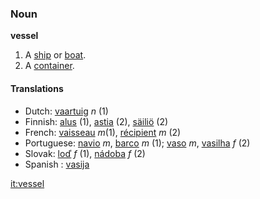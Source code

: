 ===Noun===
'''vessel'''

#A [[ship]] or [[boat]].
#A [[container]].

====Translations====
*Dutch: [[vaartuig]] ''n'' (1)
*Finnish: [[alus#Finnish|alus]] (1), [[astia]] (2), [[säiliö]] (2)
*French: [[vaisseau]] ''m''(1), [[récipient]] ''m'' (2)
*Portuguese: [[navio]] ''m'', [[barco]] ''m'' (1); [[vaso]] ''m'', [[vasilha]] ''f'' (2)
*Slovak: [[loď]] ''f'' (1), [[nádoba]] ''f'' (2)
*Spanish : [[vasija]]

[[it:vessel]]